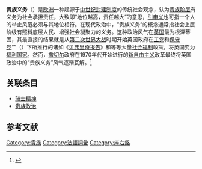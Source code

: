 {{expand|time=2017-03-14T01:40:52+00:00}}
{{expert|time=2017-03-14T01:40:52+00:00}}
'''贵族义务'''（{{lang-fr|'''noblesse oblige'''}}）是[[欧洲|欧洲]]一种起源于[[中世纪|中世纪]][[封建制度|封建制度]]的传统社会观念，认为[[贵族|贵族阶层]]有义务为社会承担责任，大致即“地位越高，责任越大”的意思，[[引申义|引申义]]也可指一个人的举止风范必须与其地位相符。在现代政治中，“贵族义务”的概念通常指社会上层阶级有照料底层人民、增强社会凝聚力的义务。这种政治风气在[[英国|英国]]最为根深蒂固，其最直接的结果就是从[[第二次世界大战|第二次世界大战]]时期开始英国政府在[[工党_(英国)|工党]]和[[保守黨_(英國)|保守党]]“{{link-en|共识政治|post-war consensus}}”（{{lang-en|collectivist consensus}}）下所推行的诸如《[[贝弗里奇报告|贝弗里奇报告]]》和{{link-en|国家医疗服务|National Health Service (England)}}等等大量[[社会福利|社会福利]]政策，将英国变为[[福利国家|福利国家]]。然而，[[撒切尔|撒切尔]]政府在1970年代开始进行的[[新自由主义|新自由主义]]改革最终将英国政治中的“贵族义务”风气逐渐瓦解。<ref name=O'Neil>{{en}}{{cite book|title=Casese in Comparative Politics|author=Patrick H. O'Neil|edition=5|ISBN=978-0-393-93754-1}}</ref>

==关联条目==
* [[骑士精神|骑士精神]]
* [[贵族政治|贵族政治]]

==参考文献==

[[Category:貴族|Category:貴族]]
[[Category:法語詞彙|Category:法語詞彙]]
[[Category:座右銘|Category:座右銘]]